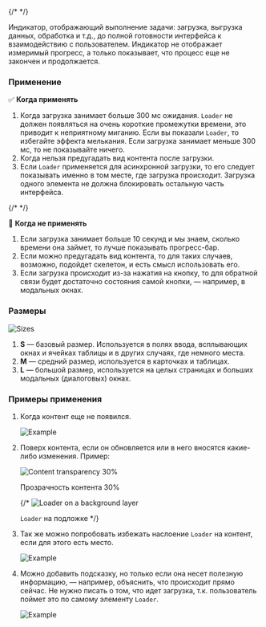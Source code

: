 {/*  */}

Индикатор, отображающий выполнение задачи: загрузка, выгрузка данных, обработка и т.д., до полной готовности интерфейса к взаимодействию с пользователем. Индикатор не отображает измеримый прогресс, а только показывает, что процесс еще не закончен и продолжается.

### **Применение**

✅ **Когда применять**

1. Когда загрузка занимает больше 300 мс ожидания. `Loader` не должен появляться на очень короткие промежутки времени, это приводит к неприятному миганию. Если вы показали `Loader`, то избегайте эффекта мелькания. Если загрузка занимает меньше 300 мс, то не показывайте ничего.
2. Когда нельзя предугадать вид контента после загрузки.
3. Если `Loader` применяется для асинхронной загрузки, то его следует показывать именно в том месте, где загрузка происходит. Загрузка одного элемента не должна блокировать остальную часть интерфейса.

{/*  */}


🚫 **Когда не применять**

1. Если загрузка занимает больше 10 секунд и мы знаем, сколько времени она займет, то лучше показывать прогресс-бар.
2. Если можно предугадать вид контента, то для таких случаев, возможно, подойдет скелетон, и есть смысл использовать его.
3. Если загрузка происходит из-за нажатия на кнопку, то для обратной связи будет достаточно состояния самой кнопки, — например, в модальных окнах.

### Размеры

![Sizes](/static/images/design/Loader/Sizes.png)

1. **S** — базовый размер. Используется в полях ввода, всплывающих окнах и ячейках таблицы и в других случаях, где немного места.
2. **M** — средний размер, используется в карточках и таблицах.
3. **L** — большой размер, используется на целых страницах и больших модальных (диалоговых) окнах.

### Примеры применения

1. Когда контент еще не появился.

   ![Example](/static/images/design/Loader/Example5.png)

2. Поверх контента, если он обновляется или в него вносятся какие-либо изменения. Пример:

   ![Content transparency 30%](/static/images/design/Loader/Example1.png)

   Прозрачность контента 30%

   {/* ![Loader on a background layer](/static/images/design/Loader/Example2.png)

   `Loader` на подложке */}

3. Так же можно попробовать избежать наслоение `Loader` на контент, если для этого есть место.

   ![Example](/static/images/design/Loader/Example3.png)

4. Можно добавить подсказку, но только если она несет полезную информацию, — например, объяснить, что происходит прямо сейчас. Не нужно писать о том, что идет загрузка, т.к. пользователь поймет это по самому элементу `Loader`.

   ![Example](/static/images/design/Loader/Example4.png)